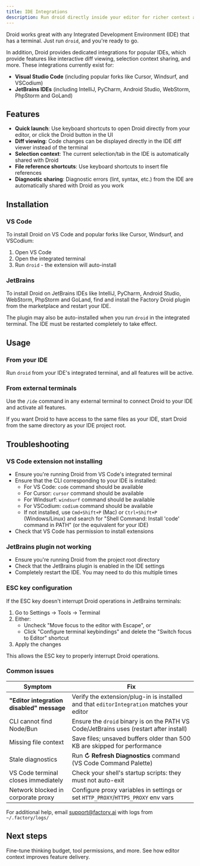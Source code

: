 ```yaml
---
title: IDE Integrations
description: Run droid directly inside your editor for richer context and a smoother workflow.
---
```


Droid works great with any Integrated Development Environment (IDE) that has a terminal. Just run `droid`, and you're ready to go.

In addition, Droid provides dedicated integrations for popular IDEs, which provide features like interactive diff viewing, selection context sharing, and more. These integrations currently exist for:

- **Visual Studio Code** (including popular forks like Cursor, Windsurf, and VSCodium)
- **JetBrains IDEs** (including IntelliJ, PyCharm, Android Studio, WebStorm, PhpStorm and GoLand)

## Features

- **Quick launch**: Use keyboard shortcuts to open Droid directly from your editor, or click the Droid button in the UI
- **Diff viewing**: Code changes can be displayed directly in the IDE diff viewer instead of the terminal
- **Selection context**: The current selection/tab in the IDE is automatically shared with Droid
- **File reference shortcuts**: Use keyboard shortcuts to insert file references
- **Diagnostic sharing**: Diagnostic errors (lint, syntax, etc.) from the IDE are automatically shared with Droid as you work

## Installation

### VS Code

To install Droid on VS Code and popular forks like Cursor, Windsurf, and VSCodium:

1. Open VS Code
2. Open the integrated terminal
3. Run `droid` - the extension will auto-install

### JetBrains

To install Droid on JetBrains IDEs like IntelliJ, PyCharm, Android Studio, WebStorm, PhpStorm and GoLand, find and install the Factory Droid plugin from the marketplace and restart your IDE.

The plugin may also be auto-installed when you run `droid` in the integrated terminal. The IDE must be restarted completely to take effect.

## Usage

### From your IDE

Run `droid` from your IDE's integrated terminal, and all features will be active.

### From external terminals

Use the `/ide` command in any external terminal to connect Droid to your IDE and activate all features.

If you want Droid to have access to the same files as your IDE, start Droid from the same directory as your IDE project root.

## Troubleshooting

### VS Code extension not installing

- Ensure you're running Droid from VS Code's integrated terminal
- Ensure that the CLI corresponding to your IDE is installed:
  - For VS Code: `code` command should be available
  - For Cursor: `cursor` command should be available
  - For Windsurf: `windsurf` command should be available
  - For VSCodium: `codium` command should be available
  - If not installed, use `Cmd+Shift+P` (Mac) or `Ctrl+Shift+P` (Windows/Linux) and search for "Shell Command: Install 'code' command in PATH" (or the equivalent for your IDE)
- Check that VS Code has permission to install extensions

### JetBrains plugin not working

- Ensure you're running Droid from the project root directory
- Check that the JetBrains plugin is enabled in the IDE settings
- Completely restart the IDE. You may need to do this multiple times

### ESC key configuration

If the ESC key doesn't interrupt Droid operations in JetBrains terminals:

1. Go to Settings → Tools → Terminal
2. Either:
   - Uncheck "Move focus to the editor with Escape", or
   - Click "Configure terminal keybindings" and delete the "Switch focus to Editor" shortcut
3. Apply the changes

This allows the ESC key to properly interrupt Droid operations.

### Common issues

| Symptom                                   | Fix                                                                                        |
| ----------------------------------------- | ------------------------------------------------------------------------------------------ |
| **"Editor integration disabled" message** | Verify the extension/plug-in is installed and that `editorIntegration` matches your editor |
| CLI cannot find Node/Bun                  | Ensure the `droid` binary is on the PATH VS Code/JetBrains uses (restart after install)    |
| Missing file context                      | Save files; unsaved buffers older than 500 KB are skipped for performance                  |
| Stale diagnostics                         | Run **↻ Refresh Diagnostics** command (VS Code Command Palette)                            |
| VS Code terminal closes immediately       | Check your shell's startup scripts: they must not auto-exit                                |
| Network blocked in corporate proxy        | Configure proxy variables in settings or set `HTTP_PROXY`/`HTTPS_PROXY` env vars           |

For additional help, email support@factory.ai with logs from `~/.factory/logs/`

## Next steps

<CardGroup cols={2}>
  <Card
    title="Settings"
    icon="sliders"
    href="/factory-cli/configuration/settings"
  >
    Fine-tune thinking budget, tool permissions, and more.
  </Card>
  <Card
    title="Specification Mode"
    icon="list-check"
    href="/factory-cli/user-guides/specification-mode"
  >
    See how editor context improves feature delivery.
  </Card>
</CardGroup>
